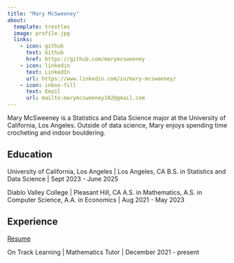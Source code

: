 ```yaml
---
title: "Mary McSweeney"
about:
  template: trestles
  image: profile.jpg
  links:
    - icon: github
      text: Github
      href: https://github.com/marymcsweeney
    - icon: linkedin
      text: LinkedIn
      url: https://www.linkedin.com/in/mary-mcsweeney/
    - icon: inbox-fill
      text: Email
      url: mailto:marymcsweeney102@gmail.com
---
```


Mary McSweeney is a Statistics and Data Science major at the University of California, Los Angeles. Outside of data science, Mary enjoys spending time crocheting and indoor bouldering.

## Education

University of California, Los Angeles | Los Angeles, CA
B.S. in Statistics and Data Science | Sept 2023 - June 2025

Diablo Valley College | Pleasant Hill, CA
A.S. in Mathematics, A.S. in Computer Science, A.A. in Economics | Aug 2021 - May 2023

## Experience

[Resume](Resume.pdf)

On Track Learning | Mathematics Tutor | December 2021 - present